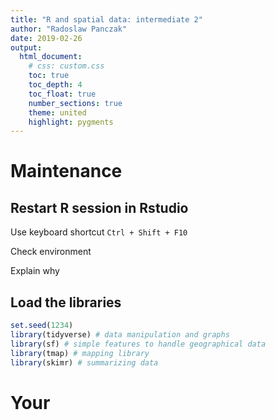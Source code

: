 ```yaml
---
title: "R and spatial data: intermediate 2"
author: "Radoslaw Panczak"
date: 2019-02-26
output: 
  html_document: 
    # css: custom.css
    toc: true
    toc_depth: 4
    toc_float: true
    number_sections: true
    theme: united 
    highlight: pygments 
---
```


# Maintenance 

## Restart R session in Rstudio

Use keyboard shortcut `Ctrl + Shift + F10`

Check environment

Explain why

## Load the libraries

```r
set.seed(1234)
library(tidyverse) # data manipulation and graphs
library(sf) # simple features to handle geographical data
library(tmap) # mapping library
library(skimr) # summarizing data
```

# Your 


